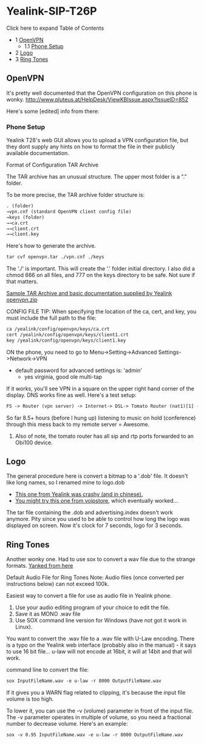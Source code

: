 
# Yealink-SIP-T26P 

 

Click here to expand Table of Contents

* 1 [OpenVPN](#openvpn)  
   * 1.1 [Phone Setup](#phone-setup)
* 2 [Logo](#logo)
* 3 [Ring Tones](#ring-tones)

## OpenVPN

It's pretty well documented that the OpenVPN configuration on this phone is wonky. <http://www.pluteus.at/HelpDesk/ViewKBIssue.aspx?IssueID=852>

Here's some \[edited\] info from there:

### Phone Setup

Yealink T28's web GUI allows you to upload a VPN configuration file, but they dont supply any hints on how to format the file in their publicly available documentation.

Format of Configuration TAR Archive

The TAR archive has an unusual structure. The upper most folder is a "." folder.

To be more precise, the TAR archive folder structure is:

```xml
. (folder)
→vpn.cnf (standard OpenVPN client config file)
→keys (folder)
→→ca.crt
→→client.crt
→→client.key
```

Here's how to generate the archive.

```xml
tar cvf openvpn.tar ./vpn.cnf ./keys
```

The './' is important. This will create the '.' folder initial directory. I also did a chmod 666 on all files, and 777 on the keys directory to be safe. Not sure if that matters.

[Sample TAR Archive and basic documentation supplied by Yealink openvpn.zip](http://www.yealink.co.uk/assets/Document-Downloads/Open%20VPN.zip)

CONFIG FILE TIP: When specifying the location of the ca, cert, and key, you must include the full path to the file:

```xml
ca /yealink/config/openvpn/keys/ca.crt
cert /yealink/config/openvpn/keys/client1.crt
key /yealink/config/openvpn/keys/client1.key
```

ON the phone, you need to go to Menu->Setting->Advanced Settings->Network->VPN

* default password for advanced settings is: 'admin'  
   * yes virginia, good ole multi-tap

If it works, you'll see VPN in a square on the upper right hand corner of the display. DNS works fine as well. Here's a test setup:

```xml
FS -> Router (vpn server) -> Internet-> DSL-> Tomato Router (nat1)[1] -> wireless -> Gargoyle Router [client route] (nat2) -> Yealink (openvpn)
```

  
So far 8.5+ hours (before I hung up) listening to music on hold (conference) through this mess back to my remote server = Awesome.

1. Also of note, the tomato router has all sip and rtp ports forwarded to an Obi100 device.

## Logo

The general procedure here is convert a bitmap to a '.dob' file. It doesn't like long names, so I renamed mine to logo.dob

* [This one from Yealink was crashy (and in chinese).](http://www.yealink.com/fae/How%20to%20change%20the%20YEALINK%20logo%20on%20LCD.rar)
* [You might try this one from voipstore](http://support.voipstore.com/index.php?/Knowledgebase/Article/GetAttachment/202/3624), which eventually worked...

The tar file containing the .dob and advertising.index doesn't work anymore. Pity since you used to be able to control how long the logo was displayed on screen. Now it's clock for 7 seconds, logo for 3 seconds.

## Ring Tones

Another wonky one. Had to use sox to convert a wav file due to the strange formats. [Yanked from here](http://forum.voipstore.com/yealink/600-creating-wav-files-for-yealink-ringtones.html)

Default Audio File for Ring Tones Note: Audio files (once converted per instructions below) can not exceed 100k.

Easiest way to convert a file for use as audio file in Yealink phone.

1. Use your audio editing program of your choice to edit the file.
2. Save it as MONO .wav file
3. Use SOX command line version for Windows (have not got it work in Linux).

You want to convert the .wav file to a .wav file with U-Law encoding. There is a typo on the Yealink web interface (probably also in the manual) - it says to use 16 bit file... u-law will not encode at 16bit, it will at 14bit and that will work.

command line to convert the file:

```xml
sox InputFileName.wav -e u-law -r 8000 OutputFileName.wav
```

  
If it gives you a WARN flag related to clipping, it's because the input file volume is too high.

To lower it, you can use the -v (volume) parameter in front of the input file. The -v parameter operates in multiple of volume, so you need a fractional number to decrease volume. Here's an example:

```xml
sox -v 0.95 InputFileName.wav -e u-law -r 8000 OutputFileName.wav
```


